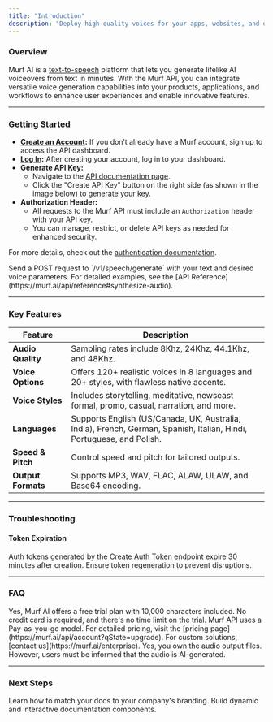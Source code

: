 ```yaml
---
title: "Introduction"
description: "Deploy high-quality voices for your apps, websites, and other services at scale. Engage your users with Murf's natural-sounding voiceovers for chatbots, virtual assistants, VR systems, metaverse games, automobiles, public announcements, IVR, and more."
---
```


### Overview

Murf AI is a [text-to-speech](https://murf.ai/text-to-speech) platform that lets you generate lifelike AI voiceovers from text in minutes. With the Murf API, you can integrate versatile voice generation capabilities into your products, applications, and workflows to enhance user experiences and enable innovative features.

***

### Getting Started

<Accordion title="Step 1: Create an API Key">
  <ul>
    <li><strong><a href="https://murf.ai/api/signup">Create an Account</a>:</strong> If you don’t already have a Murf account, sign up to access the API dashboard.</li>
    <li><strong><a href="https://murf.ai/api/dashboard">Log In</a>:</strong> After creating your account, log in to your dashboard.</li>
    <li><strong>Generate API Key:</strong>
      <ul>
        <li>Navigate to the <a href="https://murf.ai/api/docs">API documentation page</a>.</li>
        <li>Click the "Create API Key" button on the right side (as shown in the image below) to generate your key.</li>
      </ul>
    </li>
    <li><strong>Authorization Header:</strong>
      <ul>
        <li>All requests to the Murf API must include an <code>Authorization</code> header with your API key.</li>
        <li>You can manage, restrict, or delete API keys as needed for enhanced security.</li>
      </ul>
    </li>
  </ul>
  <p>For more details, check out the <a href="https://murf.ai/api/reference#authentication">authentication documentation</a>.</p>
</Accordion>

<Accordion title="Step 2: Synthesize Your First Audio">
  Send a POST request to `/v1/speech/generate` with your text and desired voice parameters. For detailed examples, see the [API Reference](https://murf.ai/api/reference#synthesize-audio).
</Accordion>

***

### Key Features

| Feature            | Description                                                                                                          |
| ------------------ | -------------------------------------------------------------------------------------------------------------------- |
| **Audio Quality**  | Sampling rates include 8Khz, 24Khz, 44.1Khz, and 48Khz.                                                              |
| **Voice Options**  | Offers 120+ realistic voices in 8 languages and 20+ styles, with flawless native accents.                            |
| **Voice Styles**   | Includes storytelling, meditative, newscast formal, promo, casual, narration, and more.                              |
| **Languages**      | Supports English (US/Canada, UK, Australia, India), French, German, Spanish, Italian, Hindi, Portuguese, and Polish. |
| **Speed & Pitch**  | Control speed and pitch for tailored outputs.                                                                        |
| **Output Formats** | Supports MP3, WAV, FLAC, ALAW, ULAW, and Base64 encoding.                                                            |

***

### Troubleshooting

#### Token Expiration

Auth tokens generated by the [Create Auth Token](https://murf.ai/api/reference#create-auth-token) endpoint expire 30 minutes after creation. Ensure token regeneration to prevent disruptions.

***

### FAQ

<Accordion title="Can I try the API before purchasing?">
  Yes, Murf AI offers a free trial plan with 10,000 characters included. No credit card is required, and there's no time limit on the trial.
</Accordion>

<Accordion title="What is the pricing model for the API?">
  Murf API uses a Pay-as-you-go model. For detailed pricing, visit the [pricing page](https://murf.ai/api/account?qState=upgrade). For custom solutions, [contact us](https://murf.ai/enterprise).
</Accordion>

<Accordion title="Do I own the audio output files?">
  Yes, you own the audio output files. However, users must be informed that the audio is AI-generated.
</Accordion>

***

### Next Steps

<CardGroup cols={2}>
  <Card title="Customize Your Docs" icon="palette" href="https://mintlify.com/docs/settings/global">
    Learn how to match your docs to your company's branding.
  </Card>

  <Card title="Add Components" icon="screwdriver-wrench" href="https://mintlify.com/docs/components/accordion">
    Build dynamic and interactive documentation components.
  </Card>
</CardGroup>